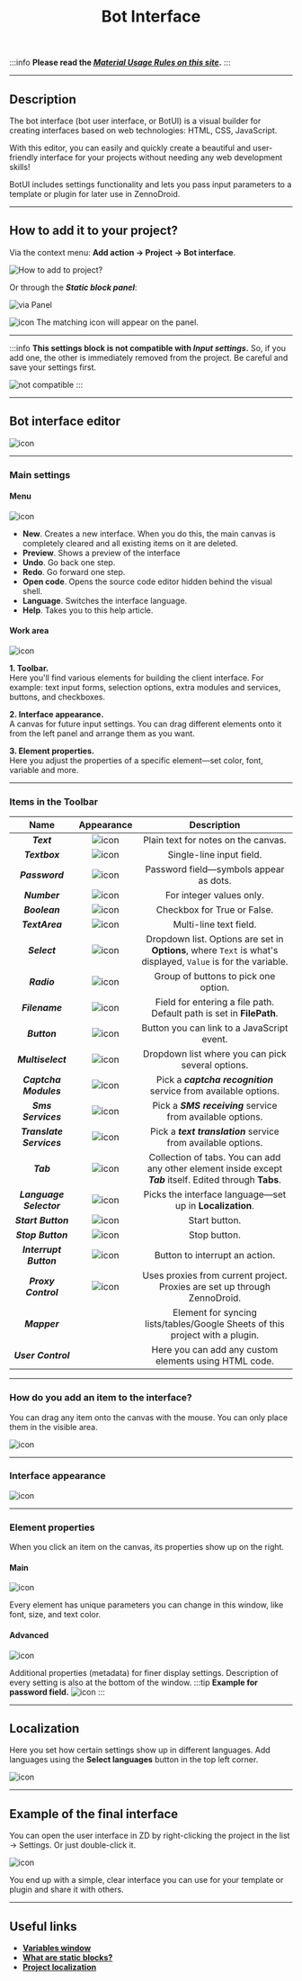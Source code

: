 ﻿---
sidebar_position: 3
title: Bot Interface
description: Visual builder for creating an interface.
---  
:::info **Please read the [*Material Usage Rules on this site*](../../Disclaimer).**
:::
_______________________________________________   
## Description  
The bot interface (bot user interface, or BotUI) is a visual builder for creating interfaces based on web technologies: HTML, CSS, JavaScript.

With this editor, you can easily and quickly create a beautiful and user-friendly interface for your projects without needing any web development skills!

BotUI includes settings functionality and lets you pass input parameters to a template or plugin for later use in ZennoDroid.
_______________________________________________ 
## How to add it to your project?  
Via the context menu: **Add action → Project → Bot interface**.

![How to add to project?](./assets/BotInterface/BotInterface_pic1.png)

Or through the ***Static block panel***:

![via Panel](./assets/BotInterface/BotInterface_pic2.png)

![icon](./assets/BotInterface/BotInterface_pic3.png) The matching icon will appear on the panel.
_______________________________________________   
:::info **This settings block is not compatible with *Input settings*.**
So, if you add one, the other is immediately removed from the project. Be careful and save your settings first.

![not compatible](./assets/InputSetting/InputSetting_pic4.png)
:::
_______________________________________________

## Bot interface editor  
![icon](./assets/BotInterface/BotInterface_pic4.png)
_______________________________________________
### Main settings  
#### Menu  
![icon](./assets/BotInterface/BotInterface_pic5.png)

- **New**. Creates a new interface. When you do this, the main canvas is completely cleared and all existing items on it are deleted.
- **Preview**. Shows a preview of the interface
- **Undo**. Go back one step.
- **Redo**. Go forward one step.
- **Open code**. Opens the source code editor hidden behind the visual shell.
- **Language**. Switches the interface language.
- **Help**. Takes you to this help article.

#### Work area  
![icon](./assets/BotInterface/BotInterface_pic6.png)

**1. Toolbar.**  
Here you'll find various elements for building the client interface. For example: text input forms, selection options, extra modules and services, buttons, and checkboxes.

**2. Interface appearance.**  
A canvas for future input settings. You can drag different elements onto it from the left panel and arrange them as you want.

**3. Element properties.**  
Here you adjust the properties of a specific element—set color, font, variable and more.
_______________________________________________
### Items in the Toolbar  
| Name              | Appearance | Description |
| :----------------: | :------: | :----: |
| ***Text***        |   ![icon](./assets/BotInterface/BotInterface_pic7.png)   | Plain text for notes on the canvas. |
| ***Textbox***     |   ![icon](./assets/BotInterface/BotInterface_pic8.png)   | Single-line input field. |
| ***Password***    |  ![icon](./assets/BotInterface/BotInterface_pic9.png)   | Password field—symbols appear as dots. |
| ***Number***      |  ![icon](./assets/BotInterface/BotInterface_pic10.png)   | For integer values only. |
| ***Boolean***     |  ![icon](./assets/BotInterface/BotInterface_pic11.png)   | Checkbox for True or False. |
| ***TextArea***    |  ![icon](./assets/BotInterface/BotInterface_pic12.png)   | Multi-line text field. |
| ***Select***      |  ![icon](./assets/BotInterface/BotInterface_pic13.png)   | Dropdown list. Options are set in **Options**, where `Text` is what's displayed, `Value` is for the variable. |
| ***Radio***       |  ![icon](./assets/BotInterface/BotInterface_pic14.png)   | Group of buttons to pick one option. |
| ***Filename***    |  ![icon](./assets/BotInterface/BotInterface_pic15.png)   | Field for entering a file path. Default path is set in **FilePath**. |
| ***Button***      |  ![icon](./assets/BotInterface/BotInterface_pic16.png)   | Button you can link to a JavaScript event. |
| ***Multiselect*** |  ![icon](./assets/BotInterface/BotInterface_pic17.png)   | Dropdown list where you can pick several options. |
| ***Captcha Modules*** |  ![icon](./assets/BotInterface/BotInterface_pic18.png)   | Pick a ***captcha recognition*** service from available options. |
| ***Sms Services*** |  ![icon](./assets/BotInterface/BotInterface_pic19.png)   | Pick a ***SMS receiving*** service from available options. |
| ***Translate Services*** |  ![icon](./assets/BotInterface/BotInterface_pic20.png)   | Pick a ***text translation*** service from available options. |
| ***Tab*** |  ![icon](./assets/BotInterface/BotInterface_pic21.png)   | Collection of tabs. You can add any other element inside except ***Tab*** itself. Edited through **Tabs**. |
| ***Language Selector*** |  ![icon](./assets/BotInterface/BotInterface_pic22.png)   | Picks the interface language—set up in **Localization**. |
| ***Start Button*** |  ![icon](./assets/BotInterface/BotInterface_pic23.png)   | Start button. |
| ***Stop Button*** |  ![icon](./assets/BotInterface/BotInterface_pic24.png)   | Stop button. |
| ***Interrupt Button*** |  ![icon](./assets/BotInterface/BotInterface_pic25.png)   | Button to interrupt an action. |
| ***Proxy Control*** |  ![icon](./assets/BotInterface/BotInterface_pic26.png)   | Uses proxies from current project. Proxies are set up through ZennoDroid. |
| ***Mapper*** |     | Element for syncing lists/tables/Google Sheets of this project with a plugin. |
| ***User Control*** |    | Here you can add any custom elements using HTML code. |
_______________________________________________
### How do you add an item to the interface?  
You can drag any item onto the canvas with the mouse. You can only place them in the visible area.

![icon](./assets/BotInterface/BotInterface_pic27.gif)
_______________________________________________
### Interface appearance  
![icon](./assets/BotInterface/BotInterface_pic28.png)
_______________________________________________
### Element properties  
When you click an item on the canvas, its properties show up on the right.
#### Main  
![icon](./assets/BotInterface/BotInterface_pic29.png)

Every element has unique parameters you can change in this window, like font, size, and text color.

#### Advanced  
![icon](./assets/BotInterface/BotInterface_pic31.png)

Additional properties (metadata) for finer display settings. Description of every setting is also at the bottom of the window.
:::tip **Example for password field.**
![icon](./assets/BotInterface/BotInterface_pic32.gif)
:::
_______________________________________________
## Localization  
Here you set how certain settings show up in different languages. Add languages using the **Select languages** button in the top left corner.

![icon](./assets/BotInterface/BotInterface_pic33.png)
_______________________________________________
## Example of the final interface  
You can open the user interface in ZD by right-clicking the project in the list → Settings. Or just double-click it.

![icon](./assets/BotInterface/BotInterface_pic34.png)

You end up with a simple, clear interface you can use for your template or plugin and share it with others.
_______________________________________________
## Useful links  
- [**Variables window**](../../pm/Interface/Variables)
- [**What are static blocks?**](../Static%20Block%20Panel/CommonPrinciples)
- [**Project localization**](../../Tools/Localization)